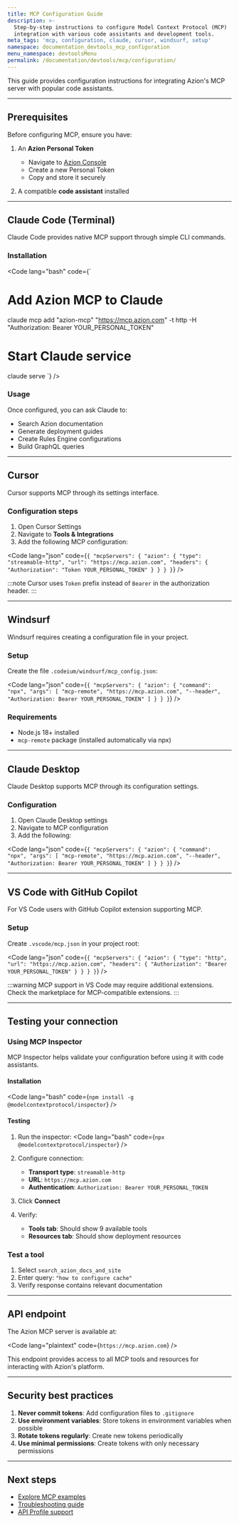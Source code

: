 ```yaml
---
title: MCP Configuration Guide
description: >-
  Step-by-step instructions to configure Model Context Protocol (MCP) 
  integration with various code assistants and development tools.
meta_tags: 'mcp, configuration, claude, cursor, windsurf, setup'
namespace: documentation_devtools_mcp_configuration
menu_namespace: devtoolsMenu
permalink: /documentation/devtools/mcp/configuration/
---
```



This guide provides configuration instructions for integrating Azion's MCP server with popular code assistants.

---

## Prerequisites

Before configuring MCP, ensure you have:

1. An **Azion Personal Token**
   - Navigate to [Azion Console](https://console.azion.com/personal-tokens)
   - Create a new Personal Token
   - Copy and store it securely

2. A compatible **code assistant** installed

---

## Claude Code (Terminal)

Claude Code provides native MCP support through simple CLI commands.

### Installation

<Code lang="bash" code={`
# Add Azion MCP to Claude
claude mcp add "azion-mcp" "https://mcp.azion.com" -t http -H "Authorization: Bearer YOUR_PERSONAL_TOKEN"

# Start Claude service
claude serve
`} />

### Usage

Once configured, you can ask Claude to:
- Search Azion documentation
- Generate deployment guides
- Create Rules Engine configurations
- Build GraphQL queries

---

## Cursor

Cursor supports MCP through its settings interface.

### Configuration steps

1. Open Cursor Settings
2. Navigate to **Tools & Integrations**
3. Add the following MCP configuration:

<Code lang="json" code={`
{
    "mcpServers": {
        "azion": {
            "type": "streamable-http",
            "url": "https://mcp.azion.com",
            "headers": {
                "Authorization": "Token YOUR_PERSONAL_TOKEN"
            }
        }
    }
}
`} />

:::note
  Cursor uses `Token` prefix instead of `Bearer` in the authorization header.
:::

---

## Windsurf

Windsurf requires creating a configuration file in your project.

### Setup

Create the file `.codeium/windsurf/mcp_config.json`:

<Code lang="json" code={`
{
    "mcpServers": {
        "azion": {
            "command": "npx",
            "args": [
                "mcp-remote",
                "https://mcp.azion.com",
                "--header",
                "Authorization: Bearer YOUR_PERSONAL_TOKEN"
            ]
        }
    }
}
`} />

### Requirements

- Node.js 18+ installed
- `mcp-remote` package (installed automatically via npx)

---

## Claude Desktop

Claude Desktop supports MCP through its configuration settings.

### Configuration

1. Open Claude Desktop settings
2. Navigate to MCP configuration
3. Add the following:

<Code lang="json" code={`
{
    "mcpServers": {
        "azion": {
            "command": "npx",
            "args": [
                "mcp-remote",
                "https://mcp.azion.com",
                "--header",
                "Authorization: Bearer YOUR_PERSONAL_TOKEN"
            ]
        }
    }
}
`} />

---

## VS Code with GitHub Copilot

For VS Code users with GitHub Copilot extension supporting MCP.

### Setup

Create `.vscode/mcp.json` in your project root:

<Code lang="json" code={`
{
    "mcpServers": {
        "azion": {
            "type": "http",
            "url": "https://mcp.azion.com",
            "headers": {
                "Authorization": "Bearer YOUR_PERSONAL_TOKEN"
            }
        }
    }
}
`} />

:::warning
  MCP support in VS Code may require additional extensions. Check the marketplace for MCP-compatible extensions.
:::

---

## Testing your connection

### Using MCP Inspector

MCP Inspector helps validate your configuration before using it with code assistants.

#### Installation

<Code lang="bash" code={`
npm install -g @modelcontextprotocol/inspector
`} />

#### Testing

1. Run the inspector:
   <Code lang="bash" code={`
   npx @modelcontextprotocol/inspector
   `} />

2. Configure connection:
   - **Transport type**: `streamable-http`
   - **URL**: `https://mcp.azion.com`
   - **Authentication**: `Authorization: Bearer YOUR_PERSONAL_TOKEN`

3. Click **Connect**

4. Verify:
   - **Tools tab**: Should show 9 available tools
   - **Resources tab**: Should show deployment resources

### Test a tool

1. Select `search_azion_docs_and_site`
2. Enter query: `"how to configure cache"`
3. Verify response contains relevant documentation

---

## API endpoint

The Azion MCP server is available at:

<Code lang="plaintext" code={`
https://mcp.azion.com
`} />

This endpoint provides access to all MCP tools and resources for interacting with Azion's platform.

---

## Security best practices

1. **Never commit tokens**: Add configuration files to `.gitignore`
2. **Use environment variables**: Store tokens in environment variables when possible
3. **Rotate tokens regularly**: Create new tokens periodically
4. **Use minimal permissions**: Create tokens with only necessary permissions

---

## Next steps

- [Explore MCP examples](/en/documentation/devtools/mcp/examples/)
- [Troubleshooting guide](/en/documentation/devtools/mcp/troubleshooting/)
- [API Profile support](/en/documentation/devtools/mcp/api-profiles/)